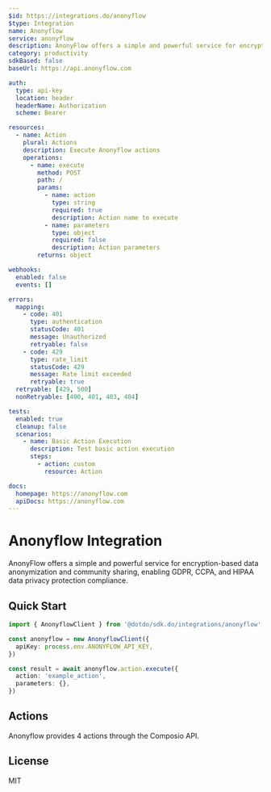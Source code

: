 ```yaml
---
$id: https://integrations.do/anonyflow
$type: Integration
name: Anonyflow
service: anonyflow
description: AnonyFlow offers a simple and powerful service for encryption-based data anonymization and community sharing, enabling GDPR, CCPA, and HIPAA data privacy protection compliance.
category: productivity
sdkBased: false
baseUrl: https://api.anonyflow.com

auth:
  type: api-key
  location: header
  headerName: Authorization
  scheme: Bearer

resources:
  - name: Action
    plural: Actions
    description: Execute Anonyflow actions
    operations:
      - name: execute
        method: POST
        path: /
        params:
          - name: action
            type: string
            required: true
            description: Action name to execute
          - name: parameters
            type: object
            required: false
            description: Action parameters
        returns: object

webhooks:
  enabled: false
  events: []

errors:
  mapping:
    - code: 401
      type: authentication
      statusCode: 401
      message: Unauthorized
      retryable: false
    - code: 429
      type: rate_limit
      statusCode: 429
      message: Rate limit exceeded
      retryable: true
  retryable: [429, 500]
  nonRetryable: [400, 401, 403, 404]

tests:
  enabled: true
  cleanup: false
  scenarios:
    - name: Basic Action Execution
      description: Test basic action execution
      steps:
        - action: custom
          resource: Action

docs:
  homepage: https://anonyflow.com
  apiDocs: https://anonyflow.com
---
```


# Anonyflow Integration

AnonyFlow offers a simple and powerful service for encryption-based data anonymization and community sharing, enabling GDPR, CCPA, and HIPAA data privacy protection compliance.

## Quick Start

```typescript
import { AnonyflowClient } from '@dotdo/sdk.do/integrations/anonyflow'

const anonyflow = new AnonyflowClient({
  apiKey: process.env.ANONYFLOW_API_KEY,
})

const result = await anonyflow.action.execute({
  action: 'example_action',
  parameters: {},
})
```

## Actions

Anonyflow provides 4 actions through the Composio API.

## License

MIT
